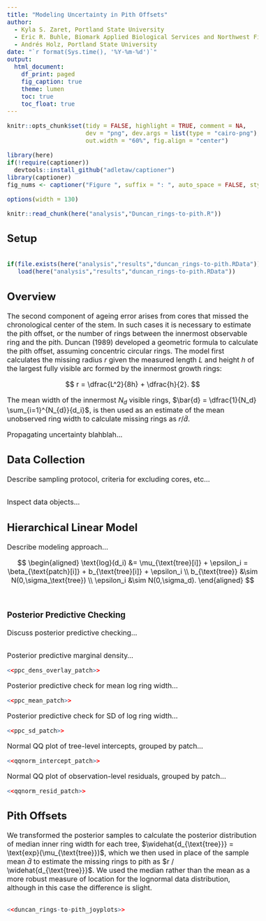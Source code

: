 ```yaml
---
title: "Modeling Uncertainty in Pith Offsets"
author: 
  - Kyla S. Zaret, Portland State University
  - Eric R. Buhle, Biomark Applied Biological Services and Northwest Fisheries Science Center
  - Andrés Holz, Portland State University
date: "`r format(Sys.time(), '%Y-%m-%d')`"
output: 
  html_document:
    df_print: paged
    fig_caption: true
    theme: lumen
    toc: true
    toc_float: true
---
```


<style type="text/css">
  body{
  font-size: 12pt;
}
</style>

```r
knitr::opts_chunk$set(tidy = FALSE, highlight = TRUE, comment = NA, 
                      dev = "png", dev.args = list(type = "cairo-png"), dpi = 300,
                      out.width = "60%", fig.align = "center")

library(here)
if(!require(captioner))
  devtools::install_github("adletaw/captioner")
library(captioner)
fig_nums <- captioner("Figure ", suffix = ": ", auto_space = FALSE, style = "b", style_prefix = TRUE)
```
```r
options(width = 130)
```
```r
knitr::read_chunk(here("analysis","Duncan_rings-to-pith.R"))
```

## Setup

```r
```
```r
if(file.exists(here("analysis","results","duncan_rings-to-pith.RData")))
   load(here("analysis","results","duncan_rings-to-pith.RData"))
```

## Overview

The second component of ageing error arises from cores that missed the chronological center of the stem. In such cases it is necessary to estimate the pith offset, or the number of rings between the innermost observable ring and the pith. Duncan (1989) developed a geometric formula to calculate the pith offset, assuming concentric circular rings. The model first calculates the missing radius $r$ given the measured length $L$ and height $h$ of the largest fully visible arc formed by the innermost growth rings:

$$
r = \dfrac{L^2}{8h} + \dfrac{h}{2}.
$$

The mean width of the innermost $N_{d}$ visible rings, $\bar{d} = \dfrac{1}{N_d} \sum_{i=1}^{N_{d}}{d_i}$, is then used as an estimate of the mean unobserved ring width to calculate missing rings as $r / \bar{d}$.

Propagating uncertainty blahblah...

## Data Collection

Describe sampling protocol, criteria for excluding cores, etc...

```r
```

Inspect data objects...

## Hierarchical Linear Model

Describe modeling approach...

$$
\begin{aligned}
\text{log}(d_i) &= \mu_{\text{tree}[i]} + \epsilon_i = \beta_{\text{patch}[i]} + b_{\text{tree}[i]} + \epsilon_i \\
b_{\text{tree}} &\sim N(0,\sigma_\text{tree}) \\
\epsilon_i &\sim N(0,\sigma_d).
\end{aligned}
$$


```r
```
```r
```

### Posterior Predictive Checking

Discuss posterior predictive checking...

```r
```

Posterior predictive marginal density...

```r
<<ppc_dens_overlay_patch>>
```

Posterior predictive check for mean log ring width...

```r
<<ppc_mean_patch>>
```

Posterior predictive check for SD of log ring width...

```r
<<ppc_sd_patch>>
```

Normal QQ plot of tree-level intercepts, grouped by patch...

```r
<<qqnorm_intercept_patch>>
```

Normal QQ plot of observation-level residuals, grouped by patch...

```r
<<qqnorm_resid_patch>>
```


## Pith Offsets

We transformed the posterior samples to calculate the posterior distribution of median inner ring width for each tree, $\widehat{d_{\text{tree}}} = \text{exp}(\mu_{\text{tree}})$, which we then used in place of the sample mean $\bar{d}$ to estimate the missing rings to pith as $r / \widehat{d_{\text{tree}}}$. We used the median rather than the mean as a more robust measure of location for the lognormal data distribution, although in this case the difference is slight.

```r
```


```r
<<duncan_rings-to-pith_joyplots>>
```





